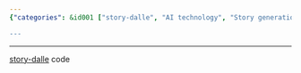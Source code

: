 ```yaml
---
{"categories": &id001 ["story-dalle", "AI technology", "Story generation", "Image generation", "GitHub link", "Code snippet", "Continuation"], "category": "Story-Dalle", "date": "2022-09-17 11:21:16", "description": "This article discusses a story continuation tool called 'story-dalle', which uses AI technology to generate both the story and its accompanying image simultaneously. The code for this innovative application can be found on the provided GitHub link.", "tags": *id001, "title": "story continuation, story-dalle able to generate story and image at the same time"}

---
```


------

[story-dalle](https://github.com/adymaharana/storydalle) code

